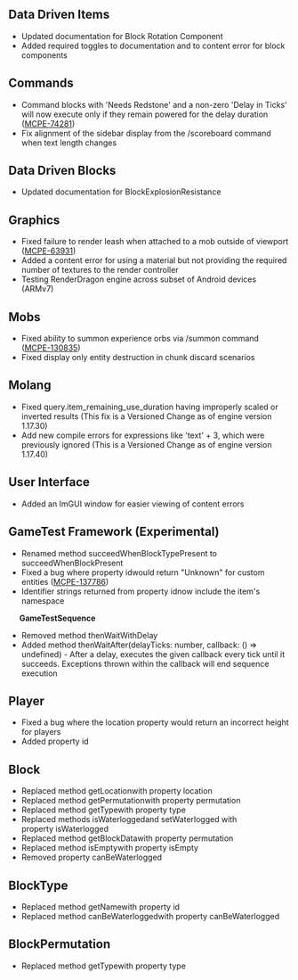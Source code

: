 



## **Data Driven Items**

-   Updated documentation for Block Rotation Component
-   Added required toggles to documentation and to content error for block components

## **Commands**

-   Command blocks with 'Needs Redstone' and a non-zero 'Delay in Ticks' will now execute only if they remain powered for the delay duration ([MCPE-74281](https://bugs.mojang.com/browse/MCPE-74281))
-   Fix alignment of the sidebar display from the /scoreboard command when text length changes

## **Data Driven Blocks**

-   Updated documentation for BlockExplosionResistance

## **Graphics**

-   Fixed failure to render leash when attached to a mob outside of viewport ([MCPE-63931](https://bugs.mojang.com/browse/MCPE-63931))
-   Added a content error for using a material but not providing the required number of textures to the render controller
-   Testing RenderDragon engine across subset of Android devices (ARMv7)

## **Mobs**

-   Fixed ability to summon experience orbs via /summon command ([MCPE-130835](https://bugs.mojang.com/browse/MCPE-130835))
-   Fixed display only entity destruction in chunk discard scenarios

## **Molang**

-   Fixed query.item\_remaining\_use\_duration having improperly scaled or inverted results (This fix is a Versioned Change as of engine version 1.17.30)
-   Add new compile errors for expressions like 'text' + 3, which were previously ignored (This is a Versioned Change as of engine version 1.17.40)

## **User Interface**

-   Added an ImGUI window for easier viewing of content errors

## **GameTest Framework (Experimental)**

-   Renamed method succeedWhenBlockTypePresent to succeedWhenBlockPresent
-   Fixed a bug where property idwould return "Unknown" for custom entities ([MCPE-137786](https://bugs.mojang.com/browse/MCPE-137786))
-   Identifier strings returned from property idnow include the item's namespace

     **GameTestSequence**

-   Removed method thenWaitWithDelay
-   Added method thenWaitAfter(delayTicks: number, callback: () =\> undefined) - After a delay, executes the given callback every tick until it succeeds. Exceptions thrown within the callback will end sequence execution

## **Player**

-   Fixed a bug where the location property would return an incorrect height for players
-   Added property id

## **Block**

-   Replaced method getLocationwith property location
-   Replaced method getPermutationwith property permutation
-   Replaced method getTypewith property type
-   Replaced methods isWaterloggedand setWaterlogged with property isWaterlogged
-   Replaced method getBlockDatawith property permutation
-   Replaced method isEmptywith property isEmpty
-   Removed property canBeWaterlogged

## **BlockType**

-   Replaced method getNamewith property id
-   Replaced method canBeWaterloggedwith property canBeWaterlogged

## **BlockPermutation**

-   Replaced method getTypewith property type


